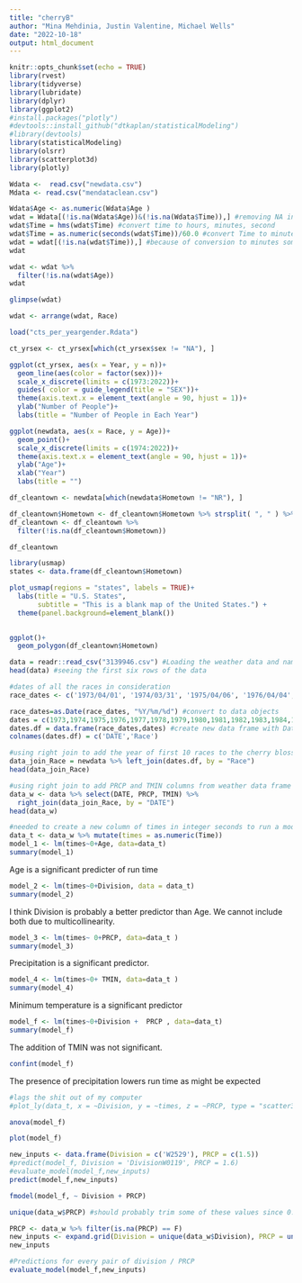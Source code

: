 ```yaml
---
title: "cherryB"
author: "Mina Mehdinia, Justin Valentine, Michael Wells"
date: "2022-10-18"
output: html_document
---
```


```r
knitr::opts_chunk$set(echo = TRUE)
library(rvest)
library(tidyverse)
library(lubridate)
library(dplyr)
library(ggplot2)
#install.packages("plotly")
#devtools::install_github("dtkaplan/statisticalModeling")
#library(devtools)
library(statisticalModeling)
library(olsrr)
library(scatterplot3d)
library(plotly)
```

```r
Wdata <-  read.csv("newdata.csv")
Mdata <- read.csv("mendataclean.csv")

```

```r
Wdata$Age <- as.numeric(Wdata$Age )
wdat = Wdata[(!is.na(Wdata$Age))&(!is.na(Wdata$Time)),] #removing NA in Age and Time observation
wdat$Time = hms(wdat$Time) #convert time to hours, minutes, second
wdat$Time = as.numeric(seconds(wdat$Time))/60.0 #convert Time to minutes and to double
wdat = wdat[(!is.na(wdat$Time)),] #because of conversion to minutes some data will give NA, and because of that, we remove NA again
wdat

```


```r
wdat <- wdat %>% 
  filter(!is.na(wdat$Age))
wdat
```


```r
glimpse(wdat)
```


```r
wdat <- arrange(wdat, Race)
```

```r
load("cts_per_yeargender.Rdata")

ct_yrsex <- ct_yrsex[which(ct_yrsex$sex != "NA"), ]

ggplot(ct_yrsex, aes(x = Year, y = n))+
  geom_line(aes(color = factor(sex)))+
  scale_x_discrete(limits = c(1973:2022))+
  guides( color = guide_legend(title = "SEX"))+
  theme(axis.text.x = element_text(angle = 90, hjust = 1))+
  ylab("Number of People")+
  labs(title = "Number of People in Each Year")
```
```r

ggplot(newdata, aes(x = Race, y = Age))+
  geom_point()+
  scale_x_discrete(limits = c(1974:2022))+
  theme(axis.text.x = element_text(angle = 90, hjust = 1))+
  ylab("Age")+
  xlab("Year")
  labs(title = "")
```


```r
df_cleantown <- newdata[which(newdata$Hometown != "NR"), ]

df_cleantown$Hometown <- df_cleantown$Hometown %>% strsplit( ", " ) %>% sapply( "[", 2 )
df_cleantown <- df_cleantown %>% 
  filter(!is.na(df_cleantown$Hometown))

df_cleantown
```

```r
library(usmap)
states <- data.frame(df_cleantown$Hometown)

plot_usmap(regions = "states", labels = TRUE)+
  labs(title = "U.S. States",
       subtitle = "This is a blank map of the United States.") + 
  theme(panel.background=element_blank()) 
  
```

```r
ggplot()+
  geom_polygon(df_cleantown$Hometown)
```





```r
data = readr::read_csv("3139946.csv") #Loading the weather data and named it as data
head(data) #seeing the first six rows of the data
```



```r
#dates of all the races in consideration
race_dates <- c('1973/04/01', '1974/03/31', '1975/04/06', '1976/04/04', '1977/04/03', '1978/04/02', '1979/04/01', '1980/03/30', '1981/04/05', '1982/04/04', '1983/03/27', '1984/04/01', '1985/03/31', '1986/04/06', '1987/04/05', '1988/03/27', '1989/04/02', '1990/04/01', '1991/03/31', '1992/04/05', '1993/04/04', '1994/04/10', '1995/04/09', '1996/03/31', '1997/04/06', '1998/04/05', '1999/04/11', '2000/04/09', '2001/04/08', '2002/04/07', '2003/04/06', '2004/04/04', '2005/04/03', '2006/04/02', '2007/04/01', '2008/04/06', '2009/04/05', '2010/04/11', '2011/04/03', '2012/04/01', '2013/04/07', '2014/04/06' ,'2015/04/12', '2016/04/03', '2017/04/02', '2018/04/07', '2019/04/07')

race_dates=as.Date(race_dates, "%Y/%m/%d") #convert to data objects
dates = c(1973,1974,1975,1976,1977,1978,1979,1980,1981,1982,1983,1984,1985,1986,1987,1988,1989,1990,1991,1992,1993,1994,1995,1996,1997,1998,1999,2000,2001,2002,2003,2004,2005,2006,2007,2008,2009,2010,2011,2012,2013,2014,2015,2016,2017,2018,2019) #create vector of year 
dates.df = data.frame(race_dates,dates) #create new data frame with Date and Year
colnames(dates.df) = c('DATE','Race')
```


```r
#using right join to add the year of first 10 races to the cherry blossom data frame
data_join_Race = newdata %>% left_join(dates.df, by = "Race")
head(data_join_Race)
```

```r
#using right join to add PRCP and TMIN columns from weather data frame to the cherry blossom data frame by the Date.
data_w <- data %>% select(DATE, PRCP, TMIN) %>% 
  right_join(data_join_Race, by = "DATE")
head(data_w)
```







```r
#needed to create a new column of times in integer seconds to run a model
data_t <- data_w %>% mutate(times = as.numeric(Time))
model_1 <- lm(times~0+Age, data=data_t)
summary(model_1)
```

Age is a significant predicter of run time

```r
model_2 <- lm(times~0+Division, data = data_t)
summary(model_2)
```

I think Division is probably a better predictor than Age. We cannot include both due to multicollinearity. 


```r
model_3 <- lm(times~ 0+PRCP, data=data_t )
summary(model_3)
```

Precipitation is a significant predictor. 



```r
model_4 <- lm(times~0+ TMIN, data=data_t )
summary(model_4)
```

Minimum temperature is a significant predictor



```r
model_f <- lm(times~0+Division +  PRCP , data=data_t)
summary(model_f)
```

The addition of TMIN was not significant. 

```r
confint(model_f)
```

The presence of precipitation lowers run time as might be expected

```r
#lags the shit out of my computer
#plot_ly(data_t, x = ~Division, y = ~times, z = ~PRCP, type = "scatter3d", mode   = 'markers')
```

```r
anova(model_f)
```



```r
plot(model_f)
```


```r
new_inputs <- data.frame(Division = c('W2529'), PRCP = c(1.5))
#predict(model_f, Division = 'DivisionW0119', PRCP = 1.6)
#evaluate_model(model_f,new_inputs)
predict(model_f,new_inputs)
```

```r
fmodel(model_f, ~ Division + PRCP)
```

```r
unique(data_w$PRCP) #should probably trim some of these values since 0.0 and 0.01 are functionally the same
```




```r
PRCP <- data_w %>% filter(is.na(PRCP) == F)
new_inputs <- expand.grid(Division = unique(data_w$Division), PRCP = unique(PRCP$PRCP))
new_inputs
```

```r
#Predictions for every pair of division / PRCP
evaluate_model(model_f,new_inputs)
```
 
 